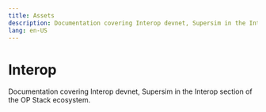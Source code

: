 ```yaml
---
title: Assets
description: Documentation covering Interop devnet, Supersim in the Interop section of the OP Stack ecosystem.
lang: en-US
---
```



# Interop

Documentation covering Interop devnet, Supersim in the Interop section of the OP Stack ecosystem.

<Cards>
  <Card title="Supersim" href="/stack/interop/tools/supersim" />

  <Card title="Interop devnet - coming soon" href="/stack/interop/tools/devnet" />

</Cards>
